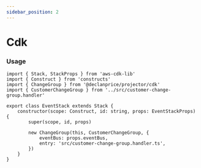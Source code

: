 ```yaml
---
sidebar_position: 2
---
```


# Cdk

### Usage

```tsx title="lib/event.stack.ts"
import { Stack, StackProps } from 'aws-cdk-lib'
import { Construct } from 'constructs'
import { ChangeGroup } from '@declanprice/projector/cdk'
import { CustomerChangeGroup } from '../src/customer-change-group.handler'

export class EventStack extends Stack {
    constructor(scope: Construct, id: string, props: EventStackProps) {
        super(scope, id, props)

        new ChangeGroup(this, CustomerChangeGroup, {
            eventBus: props.eventBus,
            entry: 'src/customer-change-group.handler.ts',
        })
    }
}
```

